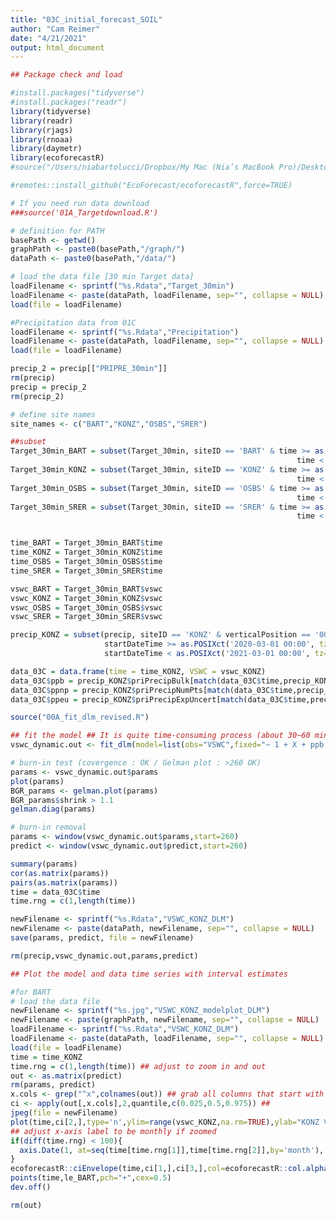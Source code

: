 ```yaml
---
title: "03C_initial_forecast_SOIL"
author: "Cam Reimer"
date: "4/21/2021"
output: html_document
---
```


```r
## Package check and load

#install.packages("tidyverse")
#install.packages("readr")
library(tidyverse)
library(readr)
library(rjags)
library(rnoaa)
library(daymetr)
library(ecoforecastR)
#source("/Users/niabartolucci/Dropbox/My Mac (Nia’s MacBook Pro)/Desktop/Classes Spring 2021/Ecological Forecasting/EF_Activities/ecoforecastR/R/utils.R")

#remotes::install_github("EcoForecast/ecoforecastR",force=TRUE)
```

```r
# If you need run data download
###source('01A_Targetdownload.R')

# definition for PATH
basePath <- getwd() 
graphPath <- paste0(basePath,"/graph/")
dataPath <- paste0(basePath,"/data/")

# load the data file [30 min Target data]
loadFilename <- sprintf("%s.Rdata","Target_30min")
loadFilename <- paste(dataPath, loadFilename, sep="", collapse = NULL)
load(file = loadFilename)

#Precipitation data from 01C
loadFilename <- sprintf("%s.Rdata","Precipitation")
loadFilename <- paste(dataPath, loadFilename, sep="", collapse = NULL)
load(file = loadFilename)

precip_2 = precip[["PRIPRE_30min"]]
rm(precip)
precip = precip_2
rm(precip_2)

# define site names
site_names <- c("BART","KONZ","OSBS","SRER")

```

```r
##subset
Target_30min_BART = subset(Target_30min, siteID == 'BART' & time >= as.POSIXct('2020-03-01 00:00', tz="UTC") & 
                                                                time < as.POSIXct('2021-03-01 00:00', tz="UTC"))
Target_30min_KONZ = subset(Target_30min, siteID == 'KONZ' & time >= as.POSIXct('2020-03-01 00:00', tz="UTC") & 
                                                                time < as.POSIXct('2021-03-01 00:00', tz="UTC"))
Target_30min_OSBS = subset(Target_30min, siteID == 'OSBS' & time >= as.POSIXct('2020-03-01 00:00', tz="UTC") & 
                                                                time < as.POSIXct('2021-03-01 00:00', tz="UTC"))
Target_30min_SRER = subset(Target_30min, siteID == 'SRER' & time >= as.POSIXct('2020-03-01 00:00', tz="UTC") & 
                                                                time < as.POSIXct('2021-03-01 00:00', tz="UTC"))


time_BART = Target_30min_BART$time
time_KONZ = Target_30min_KONZ$time
time_OSBS = Target_30min_OSBS$time
time_SRER = Target_30min_SRER$time

vswc_BART = Target_30min_BART$vswc
vswc_KONZ = Target_30min_KONZ$vswc
vswc_OSBS = Target_30min_OSBS$vswc
vswc_SRER = Target_30min_SRER$vswc

precip_KONZ = subset(precip, siteID == 'KONZ' & verticalPosition == '000' & 
                     startDateTime >= as.POSIXct('2020-03-01 00:00', tz="UTC") &
                     startDateTime < as.POSIXct('2021-03-01 00:00', tz="UTC"))

data_03C = data.frame(time = time_KONZ, VSWC = vswc_KONZ)
data_03C$ppb = precip_KONZ$priPrecipBulk[match(data_03C$time,precip_KONZ$startDateTime)]
data_03C$ppnp = precip_KONZ$priPrecipNumPts[match(data_03C$time,precip_KONZ$startDateTime)]
data_03C$ppeu = precip_KONZ$priPrecipExpUncert[match(data_03C$time,precip_KONZ$startDateTime)]
```



```r
source("00A_fit_dlm_revised.R")
```

```r

## fit the model ## It is quite time-consuming process (about 30~60 min.)
vswc_dynamic.out <- fit_dlm(model=list(obs="VSWC",fixed="~ 1 + X + ppb + ppnp",n.iter=10000,n.thin=10),data_03C)

```

```r
# burn-in test (covergence : OK / Gelman plot : >260 OK)
params <- vswc_dynamic.out$params
plot(params)
BGR_params <- gelman.plot(params)
BGR_params$shrink > 1.1
gelman.diag(params)
```

```r
# burn-in removal
params <- window(vswc_dynamic.out$params,start=260)
predict <- window(vswc_dynamic.out$predict,start=260)

summary(params)
cor(as.matrix(params))
pairs(as.matrix(params))
time = data_03C$time
time.rng = c(1,length(time))

newFilename <- sprintf("%s.Rdata","VSWC_KONZ_DLM")
newFilename <- paste(dataPath, newFilename, sep="", collapse = NULL)
save(params, predict, file = newFilename)

rm(precip,vswc_dynamic.out,params,predict)

```

```r
## Plot the model and data time series with interval estimates

#for BART
# load the data file
newFilename <- sprintf("%s.jpg","VSWC_KONZ_modelplot_DLM")
newFilename <- paste(graphPath, newFilename, sep="", collapse = NULL)
loadFilename <- sprintf("%s.Rdata","VSWC_KONZ_DLM")
loadFilename <- paste(dataPath, loadFilename, sep="", collapse = NULL)
load(file = loadFilename)
time = time_KONZ
time.rng = c(1,length(time)) ## adjust to zoom in and out
out <- as.matrix(predict)
rm(params, predict)
x.cols <- grep("^x",colnames(out)) ## grab all columns that start with the letter x
ci <- apply(out[,x.cols],2,quantile,c(0.025,0.5,0.975)) ## 
jpeg(file = newFilename)
plot(time,ci[2,],type='n',ylim=range(vswc_KONZ,na.rm=TRUE),ylab="KONZ VSWC",xlim=time[time.rng])
## adjust x-axis label to be monthly if zoomed
if(diff(time.rng) < 100){
  axis.Date(1, at=seq(time[time.rng[1]],time[time.rng[2]],by='month'), format = "%Y-%m")
}
ecoforecastR::ciEnvelope(time,ci[1,],ci[3,],col=ecoforecastR::col.alpha("lightBlue",0.75))
points(time,le_BART,pch="+",cex=0.5)
dev.off()

rm(out)


```